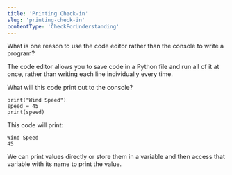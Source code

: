 ```yaml
---
title: 'Printing Check-in'
slug: 'printing-check-in'
contentType: 'CheckForUnderstanding'
---
```


<FlashCard>
<Prompt>

What is one reason to use the code editor rather than the console to write a program?

</Prompt>
<Answer>

The code editor allows you to save code in a Python file and run all of it at once, rather than writing each line individually every time.

</Answer>
</FlashCard>

<FlashCard>
<Prompt>

What will this code print out to the console?

```
print("Wind Speed")
speed = 45
print(speed)
```

</Prompt>
<Answer>

This code will print:

```
Wind Speed
45
```

We can print values directly or store them in a variable and then access that variable with its name to print the value.

</Answer>
</FlashCard>